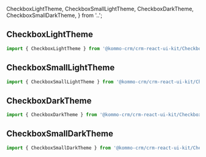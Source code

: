   CheckboxLightTheme,
  CheckboxSmallLightTheme,
  CheckboxDarkTheme,
  CheckboxSmallDarkTheme,
} from '..';

<Meta title="Components/Checkbox/Themes" of={CheckboxStories} />

<Title>{i18n.t('Themes')}</Title>

## CheckboxLightTheme

```jsx
import { CheckboxLightTheme } from '@kommo-crm/crm-react-ui-kit/Checkbox';
```

<ThemeVisualization
  theme={CheckboxLightTheme}
  of={CheckboxStories.CheckboxLight}
/>

## CheckboxSmallLightTheme

```jsx
import { CheckboxSmallLightTheme } from '@kommo-crm/crm-react-ui-kit/Checkbox';
```

<ThemeVisualization
  theme={CheckboxSmallLightTheme}
  of={CheckboxStories.CheckboxSmallLight}
/>

## CheckboxDarkTheme

```jsx
import { CheckboxDarkTheme } from '@kommo-crm/crm-react-ui-kit/Checkbox';
```

<ThemeVisualization
  theme={CheckboxDarkTheme}
  of={CheckboxStories.CheckboxDark}
/>

## CheckboxSmallDarkTheme

```jsx
import { CheckboxSmallDarkTheme } from '@kommo-crm/crm-react-ui-kit/Checkbox';
```

<ThemeVisualization
  theme={CheckboxSmallDarkTheme}
  of={CheckboxStories.CheckboxSmallDark}
/>
